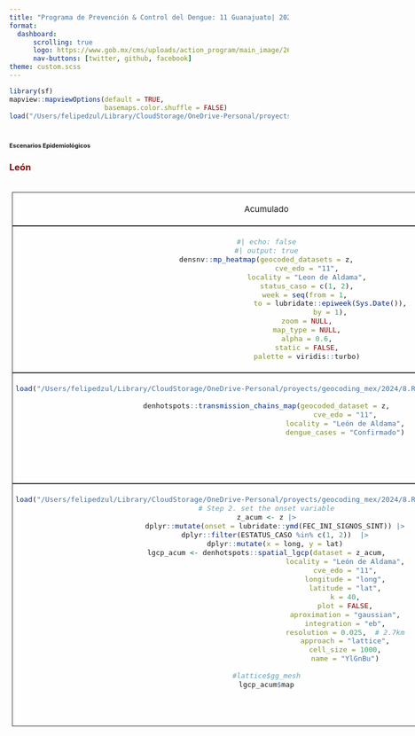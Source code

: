 ```yaml
---
title: "Programa de Prevención & Control del Dengue: 11 Guanajuato| 2024"
format: 
  dashboard:
      scrolling: true
      logo: https://www.gob.mx/cms/uploads/action_program/main_image/26942/post_post_portadavectores.gif
      nav-buttons: [twitter, github, facebook]
theme: custom.scss
---
```


```r
library(sf)
mapview::mapviewOptions(default = TRUE,
                        basemaps.color.shuffle = FALSE)
load("/Users/felipedzul/Library/CloudStorage/OneDrive-Personal/proyects/geocoding_mex/2024/8.RData/denmex_2024.RData")
```


# [**Escenarios Epidemiológicos**]{style="font-size:8pt"}

::: panel-tabset

### [**León**]{style="color:#990000"}

<html>
<head>
```{=html}
<style>
.grid-container {
  display: grid;
  grid-template-columns: auto auto auto;
  padding: 5px;
}

.grid-item {
  background-color: rgba(255, 255, 255, 0.8);
  border: 1px solid rgba(0, 0, 0, 0.8);
  padding: 5px;
  font-size: 15px;
  text-align-last: center;
  text-align: center;
}
</style>
```
</head>
<body>
<h1>
</h1>
<p>
</p>

::: grid-container

::: grid-item
Acumulado
:::

::: grid-item
Ultimo Mes
:::

::: grid-item
Ultimas 2 Semanas
:::


::: grid-item
```r
#| echo: false
#| output: true
densnv::mp_heatmap(geocoded_datasets = z,
                   cve_edo = "11",
                   locality = "Leon de Aldama",
                   status_caso = c(1, 2),
                   week = seq(from = 1, 
                              to = lubridate::epiweek(Sys.Date()),
                              by = 1),
                   zoom = NULL,
                   map_type = NULL,
                   alpha = 0.6,
                   static = FALSE,
                   palette = viridis::turbo)
```
:::

::: grid-item

```r
#| echo: false
#| output: true
densnv::mp_heatmap(geocoded_datasets = z,
                   cve_edo = "11",
                   locality = "Leon de Aldama",
                   status_caso = c(1, 2),
                   week = seq(from = lubridate::epiweek(Sys.Date())-5, 
                              to = lubridate::epiweek(Sys.Date()),
                              by = 1),
                   zoom = NULL,
                   map_type = NULL,
                   alpha = 0.6,
                   static = FALSE,
                   palette = viridis::turbo)
```
:::

::: grid-item

```r
#| echo: false
#| output: true
densnv::mp_heatmap(geocoded_datasets = z,
                   cve_edo = "11",
                   locality = "Leon de Aldama",
                   status_caso = c(1, 2),
                   week = seq(from = lubridate::epiweek(Sys.Date())-3, 
                              to = lubridate::epiweek(Sys.Date()),
                              by = 1),
                   zoom = NULL,
                   map_type = NULL,
                   alpha = 0.6,
                   static = FALSE,
                   palette = viridis::turbo)

```

:::


::: grid-item

```r
load("/Users/felipedzul/Library/CloudStorage/OneDrive-Personal/proyects/geocoding_mex/2024/8.RData/denmex_2024.RData")

denhotspots::transmission_chains_map(geocoded_dataset = z,
                                     cve_edo = "11",
                                     locality = "León de Aldama",
                                     dengue_cases = "Confirmado")


```

:::

::: grid-item

```r
load("/Users/felipedzul/Library/CloudStorage/OneDrive-Personal/proyects/geocoding_mex/2024/8.RData/denmex_2024.RData")
z <- z |>
  dplyr::filter(SEM %in% c(seq(from = lubridate::epiweek(Sys.Date())-5, 
                              to = lubridate::epiweek(Sys.Date()),
                              by = 1)))
denhotspots::transmission_chains_map(geocoded_dataset = z,
                                     cve_edo = "11",
                                     locality = "León de Aldama",
                                     dengue_cases = "Confirmado")


```

:::

::: grid-item

```r
load("/Users/felipedzul/Library/CloudStorage/OneDrive-Personal/proyects/geocoding_mex/2024/8.RData/denmex_2024.RData")
z <- z |>
  dplyr::filter(SEM %in% c(seq(from = lubridate::epiweek(Sys.Date())-3, 
                              to = lubridate::epiweek(Sys.Date()),
                              by = 1)))

denhotspots::transmission_chains_map(geocoded_dataset = z,
                                     cve_edo = "11",
                                     locality = "León de Aldama",
                                     dengue_cases = c("Probable"))


```
:::


::: grid-item
```r
load("/Users/felipedzul/Library/CloudStorage/OneDrive-Personal/proyects/geocoding_mex/2024/8.RData/denmex_2024.RData")
# Step 2. set the onset variable
z_acum <- z |>
    dplyr::mutate(onset = lubridate::ymd(FEC_INI_SIGNOS_SINT)) |>
    dplyr::filter(ESTATUS_CASO %in% c(1, 2))  |>
    dplyr::mutate(x = long, y = lat)
lgcp_acum <- denhotspots::spatial_lgcp(dataset = z_acum,
                                     locality = "León de Aldama",
                                     cve_edo = "11",
                                     longitude = "long",
                                     latitude = "lat",
                                     k = 40,
                                     plot = FALSE,
                                     aproximation = "gaussian",
                                     integration = "eb",
                                     resolution = 0.025,  # 2.7km
                                     approach = "lattice",
                                     cell_size = 1000,
                                     name = "YlGnBu")

#lattice$gg_mesh
lgcp_acum$map
```

:::


::: grid-item
```r
load("/Users/felipedzul/Library/CloudStorage/OneDrive-Personal/proyects/geocoding_mex/2024/8.RData/denmex_2024.RData")
z_month <- z |>
    dplyr::mutate(onset = lubridate::ymd(FEC_INI_SIGNOS_SINT)) |>
    dplyr::filter(ESTATUS_CASO %in% c(1, 2))  |>
    dplyr::mutate(x = long, y = lat) |>
    dplyr::filter(SEM %in% c(seq(from = lubridate::epiweek(Sys.Date())-5, 
                                 to = lubridate::epiweek(Sys.Date()),
                                 by = 1)))

lgcp_month <- denhotspots::spatial_lgcp(dataset = z_month,
                                     locality = "León de Aldama",
                                     cve_edo = "11",
                                     longitude = "long",
                                     latitude = "lat",
                                     k = 40,
                                     plot = FALSE,
                                     aproximation = "gaussian",
                                     integration = "eb",
                                     resolution = 0.025,  # 2.7km
                                     approach = "lattice",
                                     cell_size = 1000,
                                     name = "YlGnBu")
lgcp_month$map

```

:::


::: grid-item
```r

load("/Users/felipedzul/Library/CloudStorage/OneDrive-Personal/proyects/geocoding_mex/2024/8.RData/denmex_2024.RData")

z_3week <- z |>
    dplyr::mutate(onset = lubridate::ymd(FEC_INI_SIGNOS_SINT)) |>
    dplyr::filter(ESTATUS_CASO %in% c(1, 2))  |>
    dplyr::mutate(x = long, y = lat) |>
    dplyr::filter(SEM %in% c(seq(from = lubridate::epiweek(Sys.Date())-3, 
                                 to = lubridate::epiweek(Sys.Date()),
                                 by = 1)))


lgcp_3week <- denhotspots::spatial_lgcp(dataset = z_3week,
                                        locality = "León de Aldama",
                                        cve_edo = "11",
                                        longitude = "long",
                                        latitude = "lat",
                                        k = 40,
                                        plot = FALSE,
                                        aproximation = "gaussian",
                                        integration = "eb",
                                        resolution = 0.025,  # 2.7km
                                        approach = "lattice",
                                        cell_size = 1000,
                                        name = "YlGnBu")
lgcp_3week$map
```

:::



:::

</body>
</html>

:::